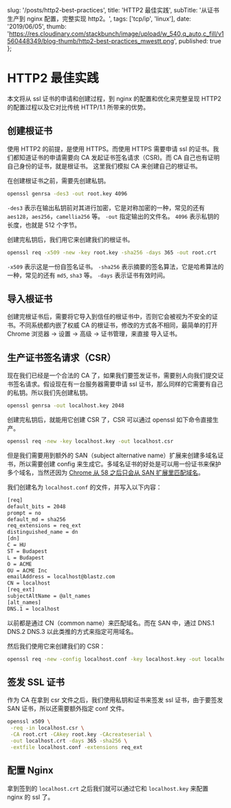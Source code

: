 
  slug: '/posts/http2-best-practices',
  title: 'HTTP2 最佳实践',
  subTitle: '从证书生产到 nginx 配置，完整实现 http2。',
  tags: ['tcp/ip', 'linux'],
  date: '2019/06/05',
  thumb: 'https://res.cloudinary.com/stackbunch/image/upload/w_540,q_auto,c_fill/v1560448349/blog-thumb/http2-best-practices_mwestt.png',
  published: true
};


# HTTP2 最佳实践

本文将从 ssl 证书的申请和创建过程，到 nginx 的配置和优化来完整呈现 HTTP2 的配置过程以及它对比传统 HTTP/1.1 所带来的优势。

## 创建根证书

使用 HTTP2 的前提，是使用 HTTPS。而使用 HTTPS 需要申请 ssl 的证书。我们都知道证书的申请需要向 CA 发起证书签名请求（CSR)。而 CA 自己也有证明自己身份的证书，就是根证书。
这里我们模拟 CA 来创建自己的根证书。

在创建根证书之前，需要先创建私钥。

```bash
openssl genrsa -des3 -out root.key 4096
```

`-des3` 表示在输出私钥前对其进行加密，它是对称加密的一种，常见的还有 `aes128`，`aes256`，`camellia256` 等。
`-out` 指定输出的文件名。
`4096` 表示私钥的长度，也就是 512 个字节。

创建完私钥后，我们用它来创建我们的根证书。

```bash
openssl req -x509 -new -key root.key -sha256 -days 365 -out root.crt
```

`-x509` 表示这是一份自签名证书。
`-sha256` 表示摘要的签名算法，它是哈希算法的一种，常见的还有 `md5`, `sha3` 等。
`-days` 表示证书有效时间。

## 导入根证书

创建完根证书后，需要将它导入到信任的根证书中，否则它会被视为不安全的证书。不同系统都内嵌了权威 CA 的根证书，修改的方式各不相同，最简单的打开 Chrome 浏览器 -> 设置 -> 高级 -> 证书管理，来直接
导入证书。

## 生产证书签名请求（CSR）

现在我们已经是一个合法的 CA 了，如果我们要签发证书，需要别人向我们提交证书签名请求。假设现在有一台服务器需要申请 ssl 证书，那么同样的它需要有自己的私钥。所以我们先创建私钥。

```bash
openssl genrsa -out localhost.key 2048
```

创建完私钥后，就能用它创建 CSR 了，CSR 可以通过 openssl 如下命令直接生产。

```bash
openssl req -new -key localhost.key -out localhost.csr
```

但是我们需要用到额外的 SAN（subject alternative name）扩展来创建多域名证书，所以需要创建 config 来生成它。多域名证书的好处是可以用一份证书来保护多个域名，当然还因为
[Chrome 从 58 之后只会从 SAN 扩展里匹配域名](https://support.google.com/chrome/a/answer/7391219?hl=en)。

我们创建名为 `localhost.conf` 的文件，并写入以下内容：

```bash
[req]
default_bits = 2048
prompt = no
default_md = sha256
req_extensions = req_ext
distinguished_name = dn
[dn]
C = HU
ST = Budapest
L = Budapest
O = ACME
OU = ACME Inc
emailAddress = localhost@blastz.com
CN = localhost
[req_ext]
subjectAltName = @alt_names
[alt_names]
DNS.1 = localhost
```

以前都是通过 CN（common name）来匹配域名。而在 SAN 中，通过 DNS.1 DNS.2 DNS.3 以此类推的方式来指定可用域名。

然后我们使用它来创建我们的 CSR：

```bash
openssl req -new -config localhost.conf -key localhost.key -out localhost.csr
```

## 签发 SSL 证书

作为 CA 在拿到 csr 文件之后，我们使用私钥和证书来签发 ssl 证书，由于要签发 SAN 证书，所以还需要额外指定 conf 文件。

```bash
openssl x509 \
 -req -in localhost.csr \
 -CA root.crt -CAkey root.key -CAcreateserial \
 -out localhost.crt -days 365 -sha256 \
 -extfile localhost.conf -extensions req_ext
```

## 配置 Nginx

拿到签到的 `localhost.crt` 之后我们就可以通过它和 `localhost.key` 来配置 nginx 的 ssl 了。
